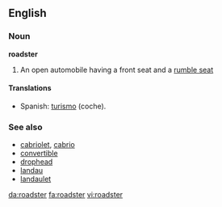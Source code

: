 ==English==
===Noun===
'''roadster'''

# An open automobile having a front seat and a [[rumble seat]]

====Translations====
*Spanish: [[turismo]] (coche).

===See also===
*[[cabriolet]], [[cabrio]]
*[[convertible]]
*[[drophead]]
*[[landau]]
*[[landaulet]]

[[da:roadster]]
[[fa:roadster]]
[[vi:roadster]]